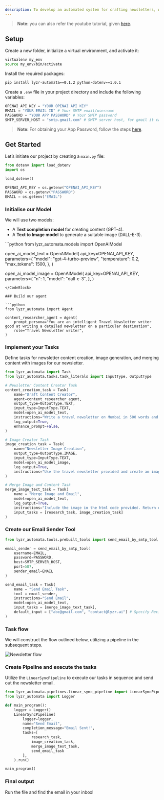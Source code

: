 ```yaml
---
description: To develop an automated system for crafting newsletters, which includes the creation of both textual and visual content before distributing them to a list of subscribers.
---
```

> **Note**: you can also refer the youtube tutorial, given [here](https://www.loom.com/share/3047db02d1bc40a49cb00032372452f2?sid=8a21aa3d-8ea6-4a88-9d93-5330fb0a5973).


## Setup

Create a new folder, initialize a virtual environment, and activate it:

```bash
virtualenv my_env
source my_env/bin/activate
```

Install the required packages:

```bash
pip install lyzr-automata==0.1.2 python-dotenv==1.0.1
```

Create a `.env` file in your project directory and include the following variables:

```python
OPENAI_API_KEY = "YOUR OPENAI API KEY"
EMAIL = "YOUR EMAIL ID" # Your SMTP email/username 
PASSWORD = "YOUR APP PASSWORD" # Your SMTP password
SMTP_SERVER_HOST = "smtp.gmail.com" # SMTP server host, for gmail it can be the default
```

> **Note**: For obtaining your App Password, follow the steps [here](https://support.google.com/accounts/answer/185833?hl=en).

## Get Started

Let’s initiate our project by creating a `main.py` file:

```python
from dotenv import load_dotenv
import os

load_dotenv()

OPENAI_API_KEY = os.getenv("OPENAI_API_KEY")
PASSWORD = os.getenv("PASSWORD")
EMAIL = os.getenv("EMAIL")
```

### Initialise our Model

We will use two models:
- A **Text completion model** for creating content (GPT-4).
- A **Text to Image model** to generate a suitable image (DALL-E-3).

<CodeBlock>
```python
from lyzr_automata.models import OpenAIModel

open_ai_model_text = OpenAIModel(
    api_key=OPENAI_API_KEY,
    parameters={
        "model": "gpt-4-turbo-preview",
        "temperature": 0.2,
        "max_tokens": 1500,
    },
)

open_ai_model_image = OpenAIModel(
    api_key=OPENAI_API_KEY,
    parameters={
        "n": 1,
        "model": "dall-e-3",
    },
)
```
</CodeBlock>

### Build our agent

```python
from lyzr_automata import Agent

content_researcher_agent = Agent(
    prompt_persona="You are an intelligent Travel Newsletter writer good at writing a detailed newsletter on a particular destination",
    role="Travel Newsletter writer",
)
```

### Implement your Tasks

Define tasks for newsletter content creation, image generation, and merging content with images for our newsletter.
```python
from lyzr_automata import Task
from lyzr_automata.tasks.task_literals import InputType, OutputType

# Newsletter Content Creator Task
content_creation_task = Task(
    name="Draft Content Creator",
    agent=content_researcher_agent,
    output_type=OutputType.TEXT,
    input_type=InputType.TEXT,
    model=open_ai_model_text,
    instructions="Write a travel newsletter on Mumbai in 500 words and [IMPORTANT!] send the response in html use bullets for points and beautify it be as creative as you want.",
    log_output=True,
    enhance_prompt=False,
)

# Image Creator Task
image_creation_task = Task(
    name="Newsletter Image Creation",
    output_type=OutputType.IMAGE,
    input_type=InputType.TEXT,
    model=open_ai_model_image,
    log_output=True,
    instructions="Use the travel newsletter provided and create an image that would be suitable for posting. Avoid any text in the image",
)

# Merge Image and Content Task
merge_image_text_task = Task(
    name = "Merge Image and Email",
    model=open_ai_model_text,
    log_output=True,
    instructions="Include the image in the html code provided. Return only the HTML and CSS code",
    input_tasks = [research_task, image_creation_task]
)
```

### Create our Email Sender Tool

```python
from lyzr_automata.tools.prebuilt_tools import send_email_by_smtp_tool

email_sender = send_email_by_smtp_tool(
    username=EMAIL,
    password=PASSWORD,
    host=SMTP_SERVER_HOST,
    port=587,
    sender_email=EMAIL
)

send_email_task = Task(
    name = "Send Email Task",
    tool = email_sender,
    instructions="Send Email",
    model=open_ai_model_text,
    input_tasks = [merge_image_text_task],
    default_input = ["abc@gmail.com", "contact@lyzr.ai"] # Specify Reciever Email IDs HERE
)

```


### Task flow
We will construct the flow outlined below, utilizing a pipeline in the subsequent steps.

![Newsletter flow](../assets/images/lyzr-automata/newsletter_dig.webp)

### Create Pipeline and execute the tasks
Utilize the `LinearSyncPipeline` to execute our tasks in sequence and send out the newsletter email.

```python
from lyzr_automata.pipelines.linear_sync_pipeline import LinearSyncPipeline
from lyzr_automata import Logger

def main_program():
    logger = Logger()
    LinearSyncPipeline(
        logger=logger,
        name="Send Email",
        completion_message="Email Sent!",
        tasks=[
            research_task,
            image_creation_task,
            merge_image_text_task,
            send_email_task
        ],
    ).run()

main_program()
```

### Final output
Run the file and find the email in your inbox!